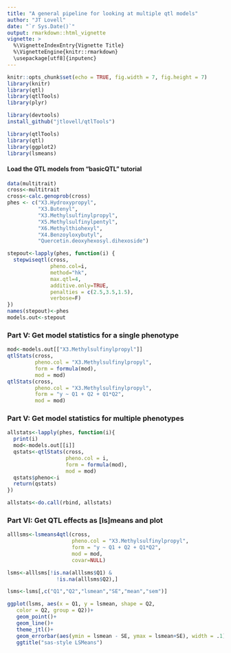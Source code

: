 ```yaml
---
title: "A general pipeline for looking at multiple qtl models"
author: "JT Lovell"
date: "`r Sys.Date()`"
output: rmarkdown::html_vignette
vignette: >
  %\VignetteIndexEntry{Vignette Title}
  %\VignetteEngine{knitr::rmarkdown}
  \usepackage[utf8]{inputenc}
---
```


```r
knitr::opts_chunk$set(echo = TRUE, fig.width = 7, fig.height = 7)
library(knitr)
library(qtl)
library(qtlTools)
library(plyr)
```

```r
library(devtools)
install_github("jtlovell/qtlTools")
```

```r
library(qtlTools)
library(qtl)
library(ggplot2)
library(lsmeans)
```

#### Load the QTL models from "basicQTL" tutorial

```r
data(multitrait)
cross<-multitrait
cross<-calc.genoprob(cross)
phes <- c("X3.Hydroxypropyl", 
          "X3.Butenyl", 
          "X3.Methylsulfinylpropyl", 
          "X5.Methylsulfinylpentyl", 
          "X6.Methylthiohexyl", 
          "X4.Benzoyloxybutyl", 
          "Quercetin.deoxyhexosyl.dihexoside")

stepout<-lapply(phes, function(i) {
  stepwiseqtl(cross, 
              pheno.col=i, 
              method="hk", 
              max.qtl=4, 
              additive.only=TRUE, 
              penalties = c(2.5,3.5,1.5), 
              verbose=F)
})
names(stepout)<-phes
models.out<-stepout
```

### Part V: Get model statistics for a single phenotype
```r
mod<-models.out[["X3.Methylsulfinylpropyl"]]
qtlStats(cross, 
         pheno.col = "X3.Methylsulfinylpropyl", 
         form = formula(mod), 
         mod = mod)
qtlStats(cross, 
         pheno.col = "X3.Methylsulfinylpropyl", 
         form = "y ~ Q1 + Q2 + Q1*Q2", 
         mod = mod)
```

### Part V: Get model statistics for multiple phenotypes
```r
allstats<-lapply(phes, function(i){
  print(i)
  mod<-models.out[[i]]
  qstats<-qtlStats(cross, 
                   pheno.col = i, 
                   form = formula(mod), 
                   mod = mod)
  qstats$pheno<-i
  return(qstats)
})

allstats<-do.call(rbind, allstats)
```

### Part VI: Get QTL effects as [ls]means and plot
```r
alllsms<-lsmeans4qtl(cross, 
                     pheno.col = "X3.Methylsulfinylpropyl",
                     form = "y ~ Q1 + Q2 + Q1*Q2", 
                     mod = mod, 
                     covar=NULL)

lsms<-alllsms[!is.na(alllsms$Q1) & 
                !is.na(alllsms$Q2),]

lsms<-lsms[,c("Q1","Q2","lsmean","SE","mean","sem")]

ggplot(lsms, aes(x = Q1, y = lsmean, shape = Q2,
   color = Q2, group = Q2))+
   geom_point()+
   geom_line()+
   theme_jtl()+
   geom_errorbar(aes(ymin = lsmean - SE, ymax = lsmean+SE), width = .1)+
   ggtitle("sas-style LSMeans")
```


